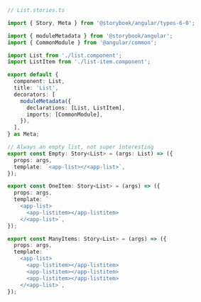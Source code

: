```ts
// List.stories.ts

import { Story, Meta } from '@storybook/angular/types-6-0';

import { moduleMetadata } from '@storybook/angular';
import { CommonModule } from '@angular/common';

import List from './list.component';
import ListItem from './list-item.component';

export default {
  component: List,
  title: 'List',
  decorators: [
    moduleMetadata({
      declarations: [List, ListItem],
      imports: [CommonModule],
    }),
  ],
} as Meta;

// Always an empty list, not super interesting
export const Empty: Story<List> = (args: List) => ({
  props: args,
  template: `<app-list></<app-list>`,
});

export const OneItem: Story<List> = (args) => ({
  props: args,
  template: `
    <app-list>
      <app-listitem></app-listitem>
    </<app-list>`,
});

export const ManyItems: Story<List> = (args) => ({
  props: args,
  template: `
    <app-list>
      <app-listitem></app-listitem>
      <app-listitem></app-listitem>
      <app-listitem></app-listitem>
    </<app-list>`,
});
```
